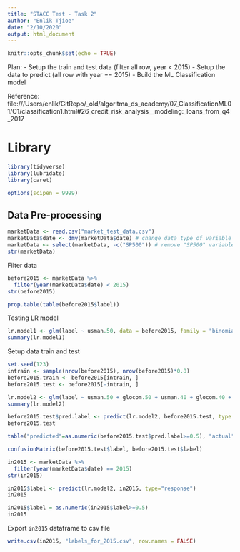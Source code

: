 ```yaml
---
title: "STACC Test - Task 2"
author: "Enlik Tjioe"
date: "2/10/2020"
output: html_document
---
```


```r
knitr::opts_chunk$set(echo = TRUE)
```

Plan:
- Setup the train and test data (filter all row, year < 2015)
- Setup the data to predict (all row with year == 2015)
- Build the ML Classification model

Reference:
file:///Users/enlik/GitRepo/_old/algoritma_ds_academy/07_ClassificationML01/C1/classification1.html#26_credit_risk_analysis__modeling:_loans_from_q4_2017



# Library
```r
library(tidyverse)
library(lubridate)
library(caret)

options(scipen = 9999)
```


## Data Pre-processing
```r
marketData <- read.csv("market_test_data.csv")
marketData$date <- dmy(marketData$date) # change data type of variable "date" from factor to Date
marketData <- select(marketData, -c("SP500")) # remove "SP500" variable 
str(marketData)
```

Filter data
```r
before2015 <- marketData %>% 
  filter(year(marketData$date) < 2015)
str(before2015)
```

```r
prop.table(table(before2015$label))
```

Testing LR model
```r
lr.model1 <- glm(label ~ usman.50, data = before2015, family = "binomial")
summary(lr.model1)
```

Setup data train and test
```r
set.seed(123)
intrain <- sample(nrow(before2015), nrow(before2015)*0.8)
before2015.train <- before2015[intrain, ]
before2015.test <- before2015[-intrain, ]
```

```r
lr.model2 <- glm(label ~ usman.50 + glocom.50 + usman.40 + glocom.40 + usman.growing + glocom.growing + usman.accel + glocom.accel + usman.3mgrowth	+ glocom.3mgrowth	+ profitgrowth.pos + revgrowth.pos + profitgrowth.accel + revgrowth.accel + industry.growing + industry.accel, data = before2015.train, family = "binomial")
summary(lr.model2)
```

```r
before2015.test$pred.label <- predict(lr.model2, before2015.test, type = "response")
before2015.test
```


```r
table("predicted"=as.numeric(before2015.test$pred.label>=0.5), "actual"=before2015.test$label)
```

```r
confusionMatrix(before2015.test$label, before2015.test$label)
```


```r
in2015 <- marketData %>% 
  filter(year(marketData$date) == 2015)
str(in2015)
```

```r
in2015$label <- predict(lr.model2, in2015, type="response")
in2015
```

```r
in2015$label = as.numeric(in2015$label>=0.5)
in2015
```

Export `in2015` dataframe to csv file
```r
write.csv(in2015, "labels_for_2015.csv", row.names = FALSE)
```

